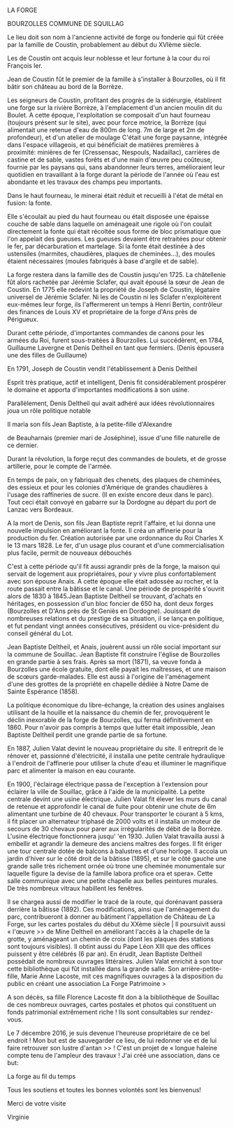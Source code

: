 LA FORGE

BOURZOLLES COMMUNE DE SQUILLAG

Le lieu doit son nom à l'ancienne activité de forge ou fonderie qui füt créée par la famille de Coustin, probablement au début du XVIème siècle.

Les de Coustin ont acquis leur noblesse et leur fortune à la cour du roi François ler.

Jean de Coustin fût le premier de la famille à s'installer à Bourzolles, où il fit bâtir son château au bord de la Borrèze.

Les seigneurs de Coustin, profitant des progrès de la sidérurgie, établirent une forge sur la rivière Borrèze, à l'emplacement d'un ancien moulin dit du Boulet. A cette époque, l'exploitation se composait d'un haut fourneau (toujours présent sur le site), avec pour force motrice, la Borrèze (qui alimentait une retenue d'eau de 800m de long. 7m de large et 2m de profondeur), et d'un atelier de moulage C'était une forge paysanne, intégrée dans l'espace villageois, et qui bénéficiait de matières premières à proximité: minières de fer (Cressensac, Nespouls, Nadaillac), carrières de castine et de sable, vastes forêts et d'une main d'œuvre peu coûteuse, fournie par les paysans qui, sans abandonner leurs terres, amélioraient leur quotidien en travaillant à la forge durant la période de l'année où l'eau est abondante et les travaux des champs peu importants.

Dans le haut fourneau, le minerai était réduit et recueilli à l'état de métal en fusion: la fonte.

Elle s'écoulait au pied du haut fourneau ou était disposée une épaisse couche de sable dans laquelle on aménageait une rigole où l'on coulait directement la fonte qui était récoltée sous forme de bloc prismatique que l'on appelait des gueuses. Les gueuses devaient être retraitées pour obtenir le fer, par décarburation et martelage. Si la fonte était destinée à des ustensiles (marmites, chaudières, plaques de cheminées...), des moules étaient nécessaires (moules fabriqués à base d'argile et de sable).

La forge restera dans la famille des de Coustin jusqu'en 1725. La châtellenie fût alors rachetée par Jérémie Sclafer, qui avait épousé la sœur de Jean de Coustin. En 1775 elle redevint la propriété de Joseph de Coustin, légataire universel de Jérémie Sclafer. Ni les de Coustin ni les Sclafer n'exploitèrent eux-mêmes leur forge, ils l'affermerent un temps à Henri Bertin, contrôleur des finances de Louis XV et propriétaire de la forge d'Ans près de Périgueux.

Durant cette période, d'importantes commandes de canons pour les armées du Roi, furent sous-traitées à Bourzolles. Lui succédèrent, en 1784, Guillaume Lavergne et Denis Deltheil en tant que fermiers. (Denis épousera une des filles de Guillaume)

En 1791, Joseph de Coustin vendit l'établissement à Denis Deltheil

Esprit très pratique, actif et intelligent, Denis fit considérablement prospérer le domaine et apporta d'importantes modifications à son usine.

Parallèlement, Denis Deltheil qui avait adhéré aux idées révolutionnaires joua un rôle politique notable

Il maria son fils Jean Baptiste, à la petite-fille d'Alexandre

de Beauharnais (premier mari de Joséphine), issue d'une fille naturelle de ce dernier.

Durant la révolution, la forge reçut des commandes de boulets, et de grosse artillerie, pour le compte de l'armée.

En temps de paix, on y fabriquait des chenets, des plaques de cheminées, des essieux et pour les colonies d'Amérique de grandes chaudières à l'usage des raffineries de sucre. (Il en existe encore deux dans le parc). Tout ceci était convoyé en gabarre sur la Dordogne au départ du port de Lanzac vers Bordeaux.

A la mort de Denis, son fils Jean Baptiste reprit l'affaire, et lui donna une nouvelle impulsion en améliorant la fonte. Il créa un affinerie pour la production du fer. Création autorisée par une ordonnance du Roi Charles X le 13 mars 1828. Le fer, d'un usage plus courant et d'une commercialisation plus facile, permit de nouveaux débouchés

C'est à cette période qu'il fit aussi agrandir près de la forge, la maison qui servait de logement aux propriétaires, pour y vivre plus confortablement avec son épouse Anais. A cette époque elle était adossée au rocher, et la route passait entre la bâtisse et le canal. Une période de prospérité s'ouvrit alors de 1830 à 1845.Jean Baptiste Deltheil se trouvant, d'achats en héritages, en possession d'un bloc foncier de 650 ha, dont deux forges (Bourzolles et D'Ans près de St Geniès en Dordogne). Jouissant de nombreuses relations et du prestige de sa situation, il se lança en politique, et fut pendant vingt années consécutives, président ou vice-président du conseil général du Lot.

Jean Baptiste Deltheil, et Anais, jouèrent aussi un rôle social important sur la commune de Souillac. Jean Baptiste fit construire l'église de Bourzolles en grande partie à ses frais. Après sa mort (1871), sa veuve fonda à Bourzolles une école gratuite, dont elle payait les maîtresses, et une maison de scœurs garde-malades. Elle est aussi à l'origine de l'aménagement d'une des grottes de la propriété en chapelle dédiée à Notre Dame de Sainte Espérance (1858).

La politique économique du libre-échange, la création des usines anglaises utilisant de la houille et la naissance du chemin de fer, provoquèrent le déclin inexorable de la forge de Bourzolles, qui ferma définitivement en 1860. Pour n'avoir pas compris à temps que lutter était impossible, Jean Baptiste Deltheil perdit une grande partie de sa fortune.

En 1887, Julien Valat devint le nouveau propriétaire du site. Il entreprit de le rénover et, passionné d'électricité, il installa une petite centrale hydraulique à l'endroit de l'affinerie pour utiliser la chute d'eau et illuminer le magnifique parc et alimenter la maison en eau courante.

En 1900, l'éclairage électrique passa de l'exception à l'extension pour éclairer la ville de Souillac, grâce à l'aide de la municipalité. La petite centrale devint une usine électrique. Julien Valat fit élever les murs du canal de retenue et approfondir le canal de fuite pour obtenir une chute de 6m alimentant une turbine de 40 chevaux. Pour transporter le courant à 5 kms, il fit placer un alternateur triphasé de 2000 volts et il installa un moteur de secours de 30 chevaux pour parer aux irrégularités de débit de la Borrèze. L'usine électrique fonctionnera jusqu' 'en 1930. Julien Valat travailla aussi à embellir et agrandir la demeure des anciens maîtres des forges. Il fit ériger une tour centrale dotée de balcons à balustres et d'une horloge. Il accola un jardin d'hiver sur le côté droit de la bâtisse (1895), et sur le côté gauche une grande salle très richement ornée où trone une cheminée monumentale sur laquelle figure la devise de la famille labora profice ora et spera». Cette salle communique avec une petite chapelle aux belles peintures murales. De très nombreux vitraux habillent les fenêtres.

Il se chargea aussi de modifier le tracé de la route, qui dorénavant passera derrière la båtisse (1892). Ces modifications, ainsi que l'aménagement du parc, contribueront à donner au bâtiment l'appellation de Château de La Forge, sur les cartes postales du début du XXème siècle | Il poursuivit aussi « l'œuvre >> de Mine Deltheil en améliorant l'accès à la chapelle de la grotte, y aménageant un chemin de croix (dont les plaques des stations sont toujours visibles). Il obtint aussi du Pape Léon XIII que des offices puissent y être célébrés (6 par an). En érudit, Jean Baptiste Deltheil possédait de nombreux ouvrages littéraires. Julien Valat enrichit à son tour cette bibliothèque qui fût installée dans la grande salle. Son arrière-petite-fille, Marie Anne Lacoste, mit ces magnifiques ouvrages à la disposition du public en créant une association La Forge Patrimoine >

A son décès, sa fille Florence Lacoste fit don à la bibliothèque de Souillac de ces nombreux ouvrages, cartes postales et photos qui constituent un fonds patrimonial extrêmement riche ! Ils sont consultables sur rendez-vous.

Le 7 décembre 2016, je suis devenue l'heureuse propriétaire de ce bel endroit ! Mon but est de sauvegarder ce lieu, de lui redonner vie et de lui faire retrouver son lustre d'antan >> ! C'est un projet de « longue haleine compte tenu de l'ampleur des travaux ! J'ai créé une association, dans ce but:

La forge au fil du temps

Tous les soutiens et toutes les bonnes volontés sont les bienvenus!

Merci de votre visite

Virginie